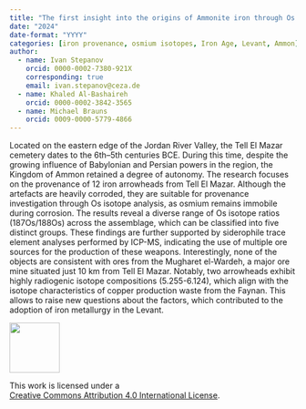 ```yaml
---
title: "The first insight into the origins of Ammonite iron through Os isotope analyses of iron arrowheads from the Late Iron Age cemetery of Tell El Mazar, Jordan"
date: "2024"
date-format: "YYYY"
categories: [iron provenance, osmium isotopes, Iron Age, Levant, Ammon]
author: 
  - name: Ivan Stepanov
    orcid: 0000-0002-7380-921X
    corresponding: true
    email: ivan.stepanov@ceza.de
  - name: Khaled Al-Bashaireh
    orcid: 0000-0002-3842-3565
  - name: Michael Brauns
    orcid: 0009-0000-5779-4866
---
```


Located on the eastern edge of the Jordan River Valley, the Tell El Mazar cemetery dates to the 6th–5th centuries BCE. During this time, despite the growing influence of Babylonian and Persian powers in the region, the Kingdom of Ammon retained a degree of autonomy. The research focuses on the provenance of 12 iron arrowheads from Tell El Mazar. Although the artefacts are heavily corroded, they are suitable for provenance investigation through Os isotope analysis, as osmium remains immobile during corrosion. The results reveal a diverse range of Os isotope ratios (187Os/188Os) across the assemblage, which can be classified into five distinct groups. These findings are further supported by siderophile trace element analyses performed by ICP-MS, indicating the use of multiple ore sources for the production of these weapons. Interestingly, none of the objects are consistent with ores from the Mugharet el-Wardeh, a major ore mine situated just 10 km from Tell El Mazar. Notably, two arrowheads exhibit highly radiogenic isotope compositions (5.255-6.124), which align with the isotope characteristics of copper production waste from the Faynan. This allows to raise new questions about the factors, which contributed to the adoption of iron metallurgy in the Levant.

::: {layout="[ 20 , 85 ]"}

::: {#column-image}
[![](https://i.creativecommons.org/l/by/4.0/88x31.png){width=88}](http://creativecommons.org/licenses/by/4.0/)
:::

::: {#column-text}
This work is licensed under a<br>[Creative Commons Attribution 4.0 International License](https://creativecommons.org/licenses/by/4.0/).
:::

:::
